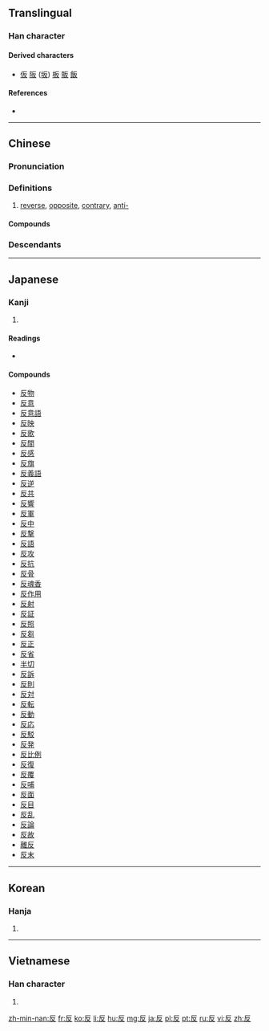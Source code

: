 ==Translingual==

===Han character===
{{Han char|rn=29|rad=又|as=02|sn=4|four=7124<sub>7</sub>|canj=竹水 (HE)|ids=⿸[[𠂆]][[又]]}}

====Derived characters====
* [[仮]] [[阪]] ([[坂]]) [[板]] [[販]] [[飯]]

====References====
* {{Han ref|kx=0165.190|dkj=03127|dj=0375.040|hdz=10391.030|uh=53CD|ud=21453|bh=A4CF|bd=42191}}

----

==Chinese==
{{zh-hanzi-box|反}}

===Pronunciation===
{{zh-pron
|m=fǎn
|c=faan2
|mc=y
|oc=y
|cat=n,a,v,adv
}}

===Definitions===
{{zh-pos}}

# [[reverse]], [[opposite]], [[contrary]], [[anti-]]

====Compounds====
{{der5
| {{zh-l|反霸}}
| {{zh-l|反綁/反绑}}
| {{zh-l|反比}}
| {{zh-l|反比例}}
| {{zh-l|反駁/反驳}}
| {{zh-l|反哺}}
| {{zh-l|反差}}
| {{zh-l|反常}}
| {{zh-l|反襯/反衬}}
| {{zh-l|反衝力/反冲力}}
| {{zh-l|反芻/反刍}}
| {{zh-l|反芻動物/反刍动物}}
| {{zh-l|反芻胃/反刍胃}}
| {{zh-l|反串}}
| {{zh-l|反唇相譏/反唇相讥}}
| {{zh-l|反倒}}
| {{zh-l|反調/反调}}
| {{zh-l|反動/反动}}
| {{zh-l|反動派/反动派}}
| {{zh-l|反對/反对}}
| {{zh-l|反對黨/反对党}}
| {{zh-l|反對派/反对派}}
| {{zh-l|反而}}
| {{zh-l|反方}}
| {{zh-l|反復/反复}}
| {{zh-l|反復無常/反复无常}}
| {{zh-l|反感}}
| {{zh-l|反戈一擊/反戈一击}}
| {{zh-l|反革命}}
| {{zh-l|反攻}}
| {{zh-l|反躬自問/反躬自问}}
| {{zh-l|反顧/反顾}}
| {{zh-l|反光}}
| {{zh-l|反光燈/反光灯}}
| {{zh-l|反光鏡/反光镜}}
| {{zh-l|反過來/反过来}}
| {{zh-l|反函數/反函数}}
| {{zh-l|反話/反话}}
| {{zh-l|反悔}}
| {{zh-l|反擊/反击}}
| {{zh-l|反剪}}
| {{zh-l|反間/反间}}
| {{zh-l|反詰/反诘}}
| {{zh-l|反抗}}
| {{zh-l|反客為主/反客为主}}
| {{zh-l|反口}}
| {{zh-l|反饋/反馈}}
| {{zh-l|反粒子}}
| {{zh-l|反亂/反乱}}
| {{zh-l|反面}}
| {{zh-l|反面人物}}
| {{zh-l|反目}}
| {{zh-l|反派}}
| {{zh-l|反叛}}
| {{zh-l|反撲/反扑}}
| {{zh-l|反其道而行之}}
| {{zh-l|反潛/反潜}}
| {{zh-l|反切}}
| {{zh-l|反求諸己/反求诸己}}
| {{zh-l|反犬旁兒/反犬旁儿}}
| {{zh-l|反三角函數/反三角函数}}
| {{zh-l|反射}}
| {{zh-l|反射角}}
| {{zh-l|反射爐/反射炉}}
| {{zh-l|反射線/反射线}}
| {{zh-l|反身}}
| {{zh-l|反詩/反诗}}
| {{zh-l|反是}}
| {{zh-l|反手}}
| {{zh-l|反水}}
| {{zh-l|反水不收}}
| {{zh-l|反思}}
| {{zh-l|反訴/反诉}}
| {{zh-l|反鎖/反锁}}
| {{zh-l|反彈/反弹}}
| {{zh-l|反坦克炮}}
| {{zh-l|反胃}}
| {{zh-l|反文旁兒/反文旁儿}}
| {{zh-l|反問/反问}}
| {{zh-l|反誣/反诬}}
| {{zh-l|反物質/反物质}}
| {{zh-l|反響/反响}}
| {{zh-l|反向}}
| {{zh-l|反省}}
| {{zh-l|反宣傳/反宣传}}
| {{zh-l|反咬}}
| {{zh-l|反義詞/反义词}}
| {{zh-l|反應/反应}}
| {{zh-l|反應堆/反应堆}}
| {{zh-l|反映}}
| {{zh-l|反映論/反映论}}
| {{zh-l|反右}}
| {{zh-l|反語/反语}}
| {{zh-l|反掌}}
| {{zh-l|反照}}
| {{zh-l|反正}}
| {{zh-l|反證/反证}}
| {{zh-l|反證法/反证法}}
| {{zh-l|反之}}
| {{zh-l|反質子/反质子}}
| {{zh-l|反中子}}
| {{zh-l|反嘴}}
| {{zh-l|反作用}}
}}

===Descendants===
{{Sinoxenic-word|反|はん|반|phản}}

----

==Japanese==

===Kanji===
{{ja-kanji|grade=3|rs=又02}}

# {{defn|lang=ja|sort=又02}}

====Readings====
* {{ja-readings|on=[[はん]] (han), [[たん]] (tan), [[ほん]] (hon)|kun=[[そる]] (soru), [[かえす]] (kaesu), [[かえる]] (kaeru)}}

====Compounds====
* [[反物]]
* [[反意]]
* [[反意語]]
* [[反映]]
* [[反歌]]
* [[反間]]
* [[反感]]
* [[反旗]]
* [[反義語]]
* [[反逆]]
* [[反共]]
* [[反響]]
* [[反軍]]
* [[反中]]
* [[反撃]]
* [[反語]]
* [[反攻]]
* [[反抗]]
* [[反骨]]
* [[反魂香]]
* [[反作用]]
* [[反射]]
* [[反証]]
* [[反照]]
* [[反芻]]
* [[反正]]
* [[反省]]
* [[半切]]
* [[反訴]]
* [[反則]]
* [[反対]]
* [[反転]]
* [[反動]]
* [[反応]]
* [[反駁]]
* [[反発]]
* [[反比例]]
* [[反復]]
* [[反覆]]
* [[反哺]]
* [[反面]]
* [[反目]]
* [[反乱]]
* [[反論]]
* [[反故]]
* [[離反]]
* [[反末]]

----

==Korean==

===Hanja===
{{ko-hanja|hangeul=[[반]], [[번]]|rv=ban, beon|mr=pan, pŏn}}

# {{defn|lang=ko|sort=又02}}

----

==Vietnamese==

===Han character===
{{vi-hantu|[[phản]]|rs=又02}}

# {{defn|lang=vi|sort=又02}}

[[zh-min-nan:反]]
[[fr:反]]
[[ko:反]]
[[li:反]]
[[hu:反]]
[[mg:反]]
[[ja:反]]
[[pl:反]]
[[pt:反]]
[[ru:反]]
[[vi:反]]
[[zh:反]]